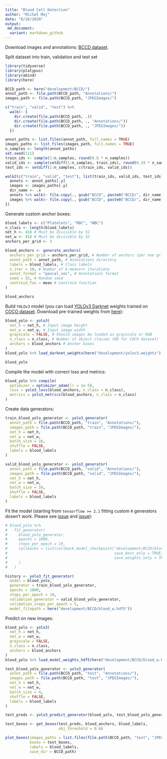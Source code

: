 ```yaml
---
title: "Blood Cell Detection"
author: "Michał Maj"
date: "8/28/2020"
output:
 md_document:
  variant: markdown_github
---
```


Download images and annotations: [BCCD dataset](https://www.kaggle.com/surajiiitm/bccd-dataset?).

Split dataset into train, validation and test set

```r
library(tidyverse)
library(platypus)
library(abind)
library(here)

BCCD_path <- here("development/BCCD/")
annot_path <- file.path(BCCD_path, "Annotations/")
images_path <- file.path(BCCD_path, "JPEGImages/")

c("train", "valid", "test") %>%
  walk(~ {
    dir.create(file.path(BCCD_path, .))
    dir.create(file.path(BCCD_path, ., "Annotations/"))
    dir.create(file.path(BCCD_path, ., "JPEGImages/"))
  })

annot_paths <- list.files(annot_path, full.names = TRUE)
images_paths <- list.files(images_path, full.names = TRUE)
n_samples <- length(annot_paths)
set.seed(111)
train_ids <- sample(1:n_samples, round(0.8 * n_samples))
valid_ids <- sample(setdiff(1:n_samples, train_ids), round(0.19 * n_samples))
test_ids <- setdiff(1:n_samples, c(train_ids, valid_ids))

walk2(c("train", "valid", "test"), list(train_ids, valid_ids, test_ids), ~ {
  annots <- annot_paths[.y]
  images <- images_paths[.y]
  dir_name <- .x
  annots %>% walk(~ file.copy(., gsub("BCCD", paste0("BCCD/", dir_name), .)))
  images %>% walk(~ file.copy(., gsub("BCCD", paste0("BCCD/", dir_name), .)))
})
```

Generate custom anchor boxes:

```r
blood_labels <- c("Platelets", "RBC", "WBC")
n_class <- length(blood_labels)
net_h <- 416 # Must be divisible by 32
net_w <- 416 # Must be divisible by 32
anchors_per_grid <- 3

blood_anchors <- generate_anchors(
  anchors_per_grid = anchors_per_grid, # Number of anchors (per one grid) to generate
  annot_path = annot_path, # Annotations directory
  labels = blood_labels, # Class labels
  n_iter = 10, # Number of k-means++ iterations
  annot_format = "pascal_voc", # Annotations format
  seed = 55, # Random seed
  centroid_fun = mean # Centroid function
)

blood_anchors
```

Build `YOLOv3` model (you can load [YOLOv3 Darknet](https://pjreddie.com/darknet/yolo/) weights trained on [COCO dataset](https://cocodataset.org/#home). Download pre-trained weights from [here](https://pjreddie.com/media/files/yolov3.weights)):

```r
blood_yolo <- yolo3(
  net_h = net_h, # Input image height
  net_w = net_w, # Input image width
  grayscale = FALSE, # Should images be loaded as grayscale or RGB
  n_class = n_class, # Number of object classes (80 for COCO dataset)
  anchors = blood_anchors # Anchor boxes
)
blood_yolo %>% load_darknet_weights(here("development/yolov3.weights")) # Optional

blood_yolo
```

Compile the model with correct loss and metrics:

```r
blood_yolo %>% compile(
  optimizer = optimizer_adam(lr = 1e-5),
  loss = yolo3_loss(blood_anchors, n_class = n_class),
  metrics = yolo3_metrics(blood_anchors, n_class = n_class)
)
```

Create data generators:

```r
train_blood_yolo_generator <- yolo3_generator(
  annot_path = file.path(BCCD_path, "train", "Annotations/"),
  images_path = file.path(BCCD_path, "train", "JPEGImages/"),
  net_h = net_h,
  net_w = net_w,
  batch_size = 16,
  shuffle = FALSE,
  labels = blood_labels
)

valid_blood_yolo_generator <- yolo3_generator(
  annot_path = file.path(BCCD_path, "valid", "Annotations/"),
  images_path = file.path(BCCD_path, "valid", "JPEGImages/"),
  net_h = net_h,
  net_w = net_w,
  batch_size = 16,
  shuffle = FALSE,
  labels = blood_labels
)
```

Fit the model (starting from `tensorflow >= 2.1` fitting custom `R` generators dosen't work. Please see [issue](https://github.com/rstudio/keras/issues/1090) and [issue](https://github.com/rstudio/keras/issues/1073)):

```r
# blood_yolo %>%
#   fit_generator(
#     blood_yolo_generator,
#     epochs = 1000,
#     steps_per_epoch = 19,
#     callbacks = list(callback_model_checkpoint("development/BCCD/blood_w.hdf5",
#                                                save_best_only = TRUE,
#                                                save_weights_only = TRUE)
#     )
#   )

history <- yolo3_fit_generator(
  model = blood_yolo,
  generator = train_blood_yolo_generator,
  epochs = 1000,
  steps_per_epoch = 19,
  validation_generator = valid_blood_yolo_generator,
  validation_steps_per_epoch = 5,
  model_filepath = here("development/BCCD/blood_w.hdf5"))
```

Predict on new images:

```r
blood_yolo <- yolo3(
  net_h = net_h,
  net_w = net_w,
  grayscale = FALSE,
  n_class = n_class,
  anchors = blood_anchors
)
blood_yolo %>% load_model_weights_hdf5(here("development/BCCD/blood_w.hdf5"))

test_blood_yolo_generator <- yolo3_generator(
  annot_path = file.path(BCCD_path, "test", "Annotations/"),
  images_path = file.path(BCCD_path, "test", "JPEGImages/"),
  net_h = net_h,
  net_w = net_w,
  batch_size = 4,
  shuffle = FALSE,
  labels = blood_labels
)

test_preds <- yolo3_predict_generator(blood_yolo, test_blood_yolo_generator, 1)

test_boxes <- get_boxes(test_preds, blood_anchors, blood_labels,
                        obj_threshold = 0.6)

plot_boxes(images_paths = list.files(file.path(BCCD_path, "test", "JPEGImages/"), full.names = TRUE),
           boxes = test_boxes,
           labels = blood_labels,
           save_dir = BCCD_path)
```

